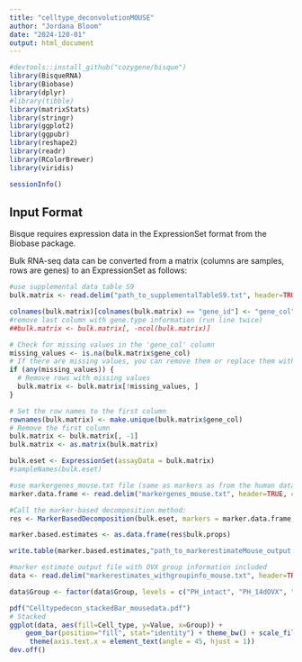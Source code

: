 ```yaml
---
title: "celltype_deconvolutionMOUSE"
author: "Jordana Bloom"
date: "2024-120-01"
output: html_document
---
```


```r
#devtools::install_github("cozygene/bisque")
library(BisqueRNA)
library(Biobase)
library(dplyr)
#library(tibble)
library(matrixStats)
library(stringr) 
library(ggplot2)
library(ggpubr)
library(reshape2)
library(readr)
library(RColorBrewer)
library(viridis)

sessionInfo()
```

## Input Format

Bisque requires expression data in the ExpressionSet format from the Biobase package. 

Bulk RNA-seq data can be converted from a matrix (columns are samples, rows are genes) to an ExpressionSet as follows:

```r
#use supplemental data table S9
bulk.matrix <- read.delim("path_to_supplementalTableS9.txt", header=TRUE, check.names = FALSE)

colnames(bulk.matrix)[colnames(bulk.matrix) == "gene_id"] <- "gene_col"
#remove last column with gene.type information (run line twice)
##bulk.matrix <- bulk.matrix[, -ncol(bulk.matrix)]

# Check for missing values in the 'gene_col' column
missing_values <- is.na(bulk.matrix$gene_col)
# If there are missing values, you can remove them or replace them with unique identifiers
if (any(missing_values)) {
  # Remove rows with missing values
  bulk.matrix <- bulk.matrix[!missing_values, ]
}

# Set the row names to the first column
rownames(bulk.matrix) <- make.unique(bulk.matrix$gene_col)
# Remove the first column
bulk.matrix <- bulk.matrix[, -1]
bulk.matrix <- as.matrix(bulk.matrix)

bulk.eset <- ExpressionSet(assayData = bulk.matrix)
#sampleNames(bulk.eset)
```

```r
#use markergenes_mouse.txt file (same as markers as from the human data analysis, but with mouse gene names)
marker.data.frame <- read.delim("markergenes_mouse.txt", header=TRUE, check.names = FALSE)

#Call the marker-based decomposition method:
res <- MarkerBasedDecomposition(bulk.eset, markers = marker.data.frame, gene_col = "gene_col", min_gene = 1, weighted=FALSE)

marker.based.estimates <- as.data.frame(res$bulk.props)

write.table(marker.based.estimates,"path_to_markerestimateMouse_output.txt", sep="\t",quote=FALSE, col.names=NA)

```

```r
#marker estimate output file with OVX group information included
data <- read.delim("markerestimates_withgroupinfo_mouse.txt", header=TRUE, check.names = FALSE)

data$Group <- factor(data$Group, levels = c("PH_intact", "PH_14dOVX", "PH_4mOVX", "POA_intact","POA_14dOVX", "POA_4mOVX"))

pdf("Celltypedecon_stackedBar_mousedata.pdf") 
# Stacked
ggplot(data, aes(fill=Cell_type, y=Value, x=Group)) + 
    geom_bar(position="fill", stat="identity") + theme_bw() + scale_fill_viridis(discrete = T) +
     theme(axis.text.x = element_text(angle = 45, hjust = 1))
dev.off()
```


